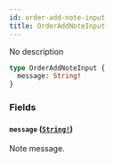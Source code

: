 ```yaml
---
id: order-add-note-input
title: OrderAddNoteInput
---
```


No description

```graphql
type OrderAddNoteInput {
  message: String!
}
```

### Fields

#### `message` ([`String!`](/developer/api-reference/scalars/string))

Note message.
